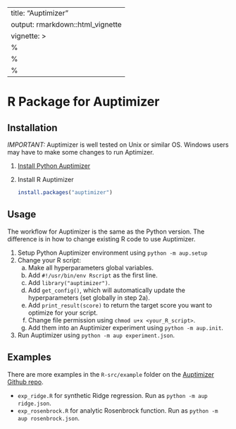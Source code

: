 <!--  Copyright (c) 2018 LG Electronics Inc.
 SPDX-License-Identifier: GPL-3.0-or-later -->
---
title: "Auptimizer"
output: rmarkdown::html_vignette
vignette: >
  %\VignetteIndexEntry{auptimizer}
  %\VignetteEngine{knitr::rmarkdown}
  %\VignetteEncoding{UTF-8}
---


# R Package for Auptimizer

## Installation

*IMPORTANT:*  Auptimizer is well tested on Unix or similar OS.  Windows users may have to make some changes to run Aptimizer.

1. [Install Python Auptimizer](https://github.com/LGE-ARC-AdvancedAI/auptimizer)
2. Install R Auptimizer

    ```R
    install.packages("auptimizer")
    ```

## Usage

The workflow for Auptimizer is the same as the Python version.  The difference is in how to change existing R code to use Auptimizer.

1. Setup Python Auptimizer environment using `python -m aup.setup`
2. Change your R script:
   a. Make all hyperparameters global variables.
   b. Add `#!/usr/bin/env Rscript` as the first line.
   c. Add `library("auptimizer")`.
   d. Add `get_config()`, which will automatically update the hyperparameters (set globally in step 2a).
   e. Add `print_result(score)` to return the target score you want to optimize for your script.
   f. Change file permission using `chmod u+x <your_R_script>`.
   g. Add them into an Auptimizer experiment using `python -m aup.init`.
3. Run Auptimizer using `python -m aup experiment.json`.

## Examples

There are more examples in the `R-src/example` folder on the [Auptimizer Github repo](https://github.com/LGE-ARC-AdvancedAI/auptimizer/).

+ `exp_ridge.R` for synthetic Ridge regression. Run as `python -m aup ridge.json`.
+ `exp_rosenbrock.R` for analytic Rosenbrock function. Run as `python -m aup rosenbrock.json`.

